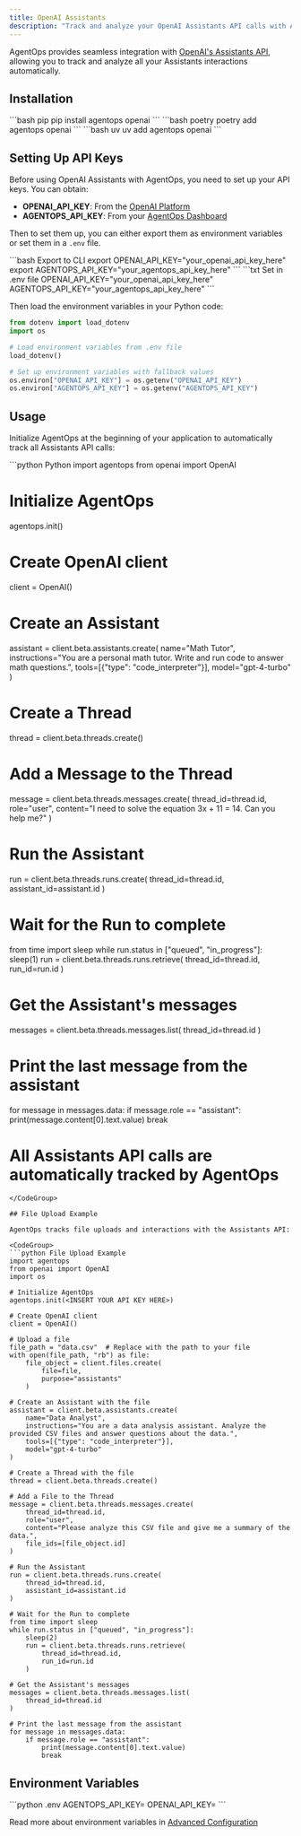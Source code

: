 ```yaml
---
title: OpenAI Assistants
description: "Track and analyze your OpenAI Assistants API calls with AgentOps"
---
```



AgentOps provides seamless integration with [OpenAI's Assistants API](https://platform.openai.com/docs/assistants/overview), allowing you to track and analyze all your Assistants interactions automatically.

## Installation

<CodeTooltip />

<CodeGroup>
  ```bash pip
  pip install agentops openai
  ```
  ```bash poetry
  poetry add agentops openai
  ```
  ```bash uv
  uv add agentops openai
  ```
</CodeGroup>

## Setting Up API Keys

Before using OpenAI Assistants with AgentOps, you need to set up your API keys. You can obtain:
- **OPENAI_API_KEY**: From the [OpenAI Platform](https://platform.openai.com/api-keys)
- **AGENTOPS_API_KEY**: From your [AgentOps Dashboard](https://app.agentops.ai/)

Then to set them up, you can either export them as environment variables or set them in a `.env` file.

<CodeGroup>
    ```bash Export to CLI
    export OPENAI_API_KEY="your_openai_api_key_here"
    export AGENTOPS_API_KEY="your_agentops_api_key_here"
    ```
    ```txt Set in .env file
    OPENAI_API_KEY="your_openai_api_key_here"
    AGENTOPS_API_KEY="your_agentops_api_key_here"
    ```
</CodeGroup>

Then load the environment variables in your Python code:

```python
from dotenv import load_dotenv
import os

# Load environment variables from .env file
load_dotenv()

# Set up environment variables with fallback values
os.environ["OPENAI_API_KEY"] = os.getenv("OPENAI_API_KEY")
os.environ["AGENTOPS_API_KEY"] = os.getenv("AGENTOPS_API_KEY")
```

## Usage

Initialize AgentOps at the beginning of your application to automatically track all Assistants API calls:

<CodeGroup>
```python Python
import agentops
from openai import OpenAI

# Initialize AgentOps
agentops.init(<INSERT YOUR API KEY HERE>)

# Create OpenAI client
client = OpenAI()

# Create an Assistant
assistant = client.beta.assistants.create(
    name="Math Tutor",
    instructions="You are a personal math tutor. Write and run code to answer math questions.",
    tools=[{"type": "code_interpreter"}],
    model="gpt-4-turbo"
)

# Create a Thread
thread = client.beta.threads.create()

# Add a Message to the Thread
message = client.beta.threads.messages.create(
    thread_id=thread.id,
    role="user",
    content="I need to solve the equation 3x + 11 = 14. Can you help me?"
)

# Run the Assistant
run = client.beta.threads.runs.create(
    thread_id=thread.id,
    assistant_id=assistant.id
)

# Wait for the Run to complete
from time import sleep
while run.status in ["queued", "in_progress"]:
    sleep(1)
    run = client.beta.threads.runs.retrieve(
        thread_id=thread.id,
        run_id=run.id
    )

# Get the Assistant's messages
messages = client.beta.threads.messages.list(
    thread_id=thread.id
)

# Print the last message from the assistant
for message in messages.data:
    if message.role == "assistant":
        print(message.content[0].text.value)
        break

# All Assistants API calls are automatically tracked by AgentOps
```
</CodeGroup>

## File Upload Example

AgentOps tracks file uploads and interactions with the Assistants API:

<CodeGroup>
```python File Upload Example
import agentops
from openai import OpenAI
import os

# Initialize AgentOps
agentops.init(<INSERT YOUR API KEY HERE>)

# Create OpenAI client
client = OpenAI()

# Upload a file
file_path = "data.csv"  # Replace with the path to your file
with open(file_path, "rb") as file:
    file_object = client.files.create(
        file=file,
        purpose="assistants"
    )

# Create an Assistant with the file
assistant = client.beta.assistants.create(
    name="Data Analyst",
    instructions="You are a data analysis assistant. Analyze the provided CSV files and answer questions about the data.",
    tools=[{"type": "code_interpreter"}],
    model="gpt-4-turbo"
)

# Create a Thread with the file
thread = client.beta.threads.create()

# Add a File to the Thread
message = client.beta.threads.messages.create(
    thread_id=thread.id,
    role="user",
    content="Please analyze this CSV file and give me a summary of the data.",
    file_ids=[file_object.id]
)

# Run the Assistant
run = client.beta.threads.runs.create(
    thread_id=thread.id,
    assistant_id=assistant.id
)

# Wait for the Run to complete
from time import sleep
while run.status in ["queued", "in_progress"]:
    sleep(2)
    run = client.beta.threads.runs.retrieve(
        thread_id=thread.id,
        run_id=run.id
    )

# Get the Assistant's messages
messages = client.beta.threads.messages.list(
    thread_id=thread.id
)

# Print the last message from the assistant
for message in messages.data:
    if message.role == "assistant":
        print(message.content[0].text.value)
        break
```
</CodeGroup>

## Environment Variables

<EnvTooltip />
<CodeGroup>
  ```python .env
  AGENTOPS_API_KEY=<YOUR API KEY>
  OPENAI_API_KEY=<YOUR OPENAI API KEY>
  ```
</CodeGroup>

Read more about environment variables in [Advanced Configuration](/v2/usage/advanced-configuration)

<script type="module" src="/scripts/github_stars.js"></script>
<script type="module" src="/scripts/scroll-img-fadein-animation.js"></script>
<script type="module" src="/scripts/button_heartbeat_animation.js"></script>
<script type="css" src="/styles/styles.css"></script>

